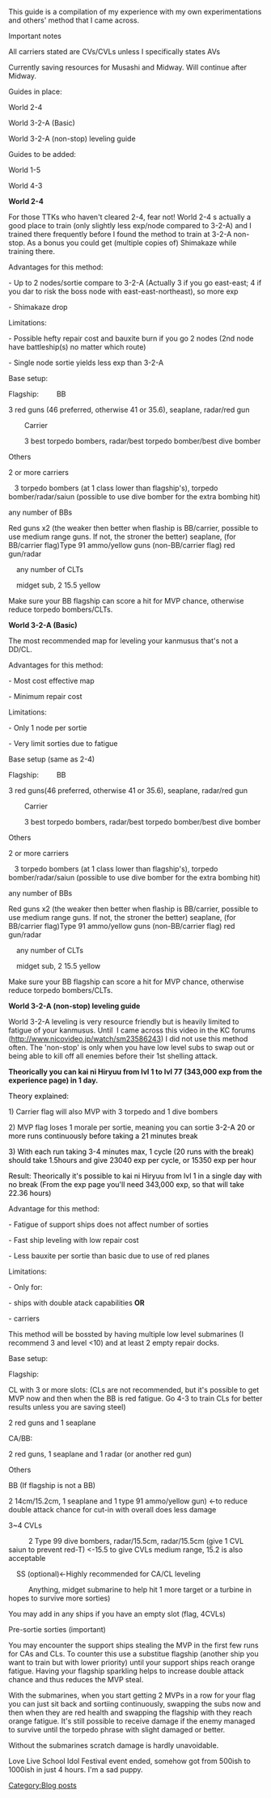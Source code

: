 This guide is a compilation of my experience with my own experimentations and others' method that I came across.

Important notes

All carriers stated are CVs/CVLs unless I specifically states AVs



Currently saving resources for Musashi and Midway. Will continue after Midway.

Guides in place:

World 2-4

World 3-2-A (Basic)

World 3-2-A (non-stop) leveling guide

Guides to be added:

World 1-5

World 4-3



'''World 2-4'''

For those TTKs who haven't cleared 2-4, fear not! World 2-4 s actually a good place to train (only slightly less exp/node compared to 3-2-A) and I trained there frequently before I found the method to train at 3-2-A non-stop. As a bonus you could get (multiple copies of) Shimakaze while training there.

Advantages for this method:

- Up to 2 nodes/sortie compare to 3-2-A (Actually 3 if you go east-east; 4 if you dar to risk the boss node with east-east-northeast), so more exp

- Shimakaze drop

Limitations:

- Possible hefty repair cost and bauxite burn if you go 2 nodes (2nd node have battleship(s) no matter which route)

- Single node sortie yields less exp than 3-2-A

Base setup:

Flagship:
        BB

3 red guns (46 preferred, otherwise 41 or 35.6), seaplane, radar/red gun

<span style="font-size:14px;">       </span><span style="font-size:14px;"> Carrier</span>

<span style="font-size:14px;">       </span><span style="font-size:14px;"> 3 best torpedo bombers, radar/best torpedo bomber/best dive bomber</span>

<span style="font-size:14px;">Others</span>

2 or more carriers

<span style="font-size:14px;">   </span><span style="font-size:14px;">3 torpedo bombers (at 1 class lower than flagship's), torpedo bomber/radar/saiun (possible to use dive bomber for the extra bombing hit)</span>

any number of BBs

Red guns x2 (the weaker then better when flaship is BB/carrier, possible to use medium range guns. If not, the stroner the better) seaplane, (for BB/carrier flag)Type 91 ammo/yellow guns (non-BB/carrier flag) red gun/radar

<span style="font-size:14px;"><span style="font-size:14px;">   </span> any number of CLTs</span>

<span style="font-size:14px;">    midget sub, 2 15.5 yellow</span>

Make sure your BB flagship can score a hit for MVP chance, otherwise reduce torpedo bombers/CLTs.



'''World 3-2-A (Basic)'''

The most recommended map for leveling your kanmusus that's not a DD/CL.

Advantages for this method:

- Most cost effective map

- Minimum repair cost

Limitations:

- Only 1 node per sortie

- Very limit sorties due to fatigue

Base setup (same as 2-4)

Flagship:
        BB

3 red guns(46 preferred, otherwise 41 or 35.6), seaplane, radar/red gun

<span style="font-size:14px;">       </span><span style="font-size:14px;"> Carrier</span>

<span style="font-size:14px;">       </span><span style="font-size:14px;"> 3 best torpedo bombers, radar/best torpedo bomber/best dive bomber</span>

<span style="font-size:14px;">Others</span>

2 or more carriers

<span style="font-size:14px;">   </span><span style="font-size:14px;">3 torpedo bombers (at 1 class lower than flagship's), torpedo bomber/radar/saiun (possible to use dive bomber for the extra bombing hit)</span>

any number of BBs

Red guns x2 (the weaker then better when flaship is BB/carrier, possible to use medium range guns. If not, the stroner the better) seaplane, (for BB/carrier flag)Type 91 ammo/yellow guns (non-BB/carrier flag) red gun/radar

<span style="font-size:14px;"><span style="font-size:14px;">   </span> any number of CLTs</span>

<span style="font-size:14px;">    midget sub, 2 15.5 yellow</span>

Make sure your BB flagship can score a hit for MVP chance, otherwise reduce torpedo bombers/CLTs.



'''World 3-2-A (non-stop) leveling guide'''

World 3-2-A leveling is very resource friendly but is heavily limited to fatigue of your kanmusus. Until  I came across this video<span style="font-size:14px;"> in the KC forums (</span><span style="font-size:14px;">http://www.nicovideo.jp/watch/sm23586243) I did not use this method often. The 'non-stop' is only when you have low level subs to swap out or being able to kill off all enemies before their 1st shelling attack.</span>

'''Theorically you can kai ni Hiryuu from lvl 1 to lvl 77 (343,000 exp from the experience page) in 1 day.'''

<span style="color:rgb(0,0,0);">Theory explained: </span>

1) Carrier flag will also MVP with 3 torpedo and 1 dive bombers

2) MVP flag loses 1 morale per sortie, meaning you can sortie<span style="color:rgb(0,0,0);font-size:14px;"> 3-2-A 20 or more runs continuously before taking a 21 minutes break</span>

<span style="color:rgb(0,0,0);font-size:14px;">3) With each run taking 3-4 minutes max, 1 cycle (20 runs with the break) should take 1.5hours and give 23040 exp per cycle, or 15350 exp per hour</span>

<span style="color:rgb(0,0,0);font-size:14px;">Result: Theorically it's possible to kai ni Hiryuu from lvl 1 in a single day with no break (From the exp page you'll need 343,000 exp, so that will take 22.36 hours)</span>

Advantage for this method:

- Fatigue of support ships does not affect number of sorties

- Fast ship leveling with low repair cost

- Less bauxite per sortie than basic due to use of red planes

Limitations:

- Only for:

- ships with double atack capabilities '''OR'''

- carriers

This method will be bossted by having multiple low level submarines (I recommend 3 and level <10) and at least 2 empty repair docks.

Base setup:

Flagship:

CL with 3 or more slots: (CLs are not recommended, but it's possible to get MVP now and then when the BB is red fatigue. Go 4-3 to train CLs for better results unless you are saving steel)

2 red guns and 1 seaplane

CA/BB:

2 red guns, 1 seaplane and 1 radar (or another red gun)

<span style="font-size:14px;">Others</span>

BB (If flagship is not a BB)

2 14cm/15.2cm, 1 seaplane and 1 type 91 ammo/yellow gun) <-to reduce double attack chance for cut-in with overall does less damage

3~4 CVLs

<span style="font-size:14px;">         </span><span style="font-size:14px;"> </span>2 Type 99 dive bombers, radar/15.5cm, radar/15.5cm (give 1 CVL saiun to prevent red-T) <-15.5 to give CVLs medium range, 15.2 is also acceptable

<span style="font-size:14px;">   </span><span style="font-size:14px;"> </span>SS (optional)<-Highly recommended for CA/CL leveling

<span style="font-size:14px;">         </span><span style="font-size:14px;"> </span>Anything, midget submarine to help hit 1 more target or a turbine in hopes to survive more sorties)

You may add in any ships if you have an empty slot (flag, 4CVLs)

Pre-sortie sorties (important)

You may encounter the support ships stealing the MVP in the first few runs for CAs and CLs. To counter this use a substitue flagship (another ship you want to train but with lower priority) until your support ships reach orange fatigue. Having your flagship sparkling helps to increase double attack chance and thus reduces the MVP steal.

With the submarines, when you start getting 2 MVPs in a row for your flag you can just sit back and sortiing continuously, swapping the subs now and then when they are red health and swapping the flagship with they reach orange fatigue. It's still possible to receive damage if the enemy managed to survive until the torpedo phrase with slight damaged or better.

Without the submarines scratch damage is hardly unavoidable.



Love Live School Idol Festival event ended, somehow got from 500ish to 1000ish in just 4 hours. I'm a sad puppy.
[[Category:Blog posts]]